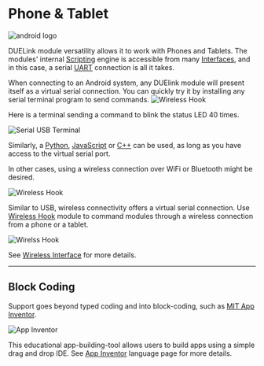 # Phone & Tablet


![android logo](pathname:///img/android-logo.png)

DUELink module versatility allows it to work with Phones and Tablets. The modules' internal [Scripting](../engine/scripting) engine is accessible from many [Interfaces](../interface/intro), and in this case, a serial [UART](../interface/uart) connection is all it takes.

When connecting to an Android system, any DUElink module will present itself as a virtual serial connection. You can quickly try it by installing any serial terminal program to send commands.
![Wireless Hook](pathname:///img/android-usbhook.png)

Here is a terminal sending a command to blink the status LED 40 times.

![Serial USB Terminal](pathname:///img/serial-usb.png)

Similarly, a [Python](../language/python), [JavaScript](../language/javascript) or [C++](../language/cpp) can be used, as long as you have access to the virtual serial port.

In other cases, using a wireless connection over WiFi or Bluetooth might be desired.

![Wireless Hook](pathname:///img/android-wirelesshook.png)

Similar to USB, wireless connectivity offers a virtual serial connection. Use [Wireless Hook](../products/adwirelesshook-a) module to command modules through a wireless connection from a phone or a tablet. 

![Wirelss Hook](pathname:///img/catalog/adwirelesshook-a-1.png)

See [Wireless Interface](../interface/wireless) for more details.

---

## Block Coding

Support goes beyond typed coding and into block-coding, such as [MIT App Inventor](https://appinventor.mit.edu/). 

![App Inventor](pathname:///img/app-inventor.png)

This educational app-building-tool allows users to build apps using a simple drag and drop IDE. See [App Inventor](../language/app-inventor) language page for more details.
